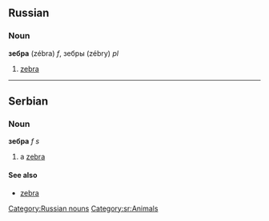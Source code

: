 ==Russian==
[[Category:Russian nouns]]
===Noun===
'''зебра''' (zébra) ''f'', зебры (zébry) ''pl''

#[[zebra]]


----

==Serbian==
===Noun===
'''зебра''' ''f s''
#a [[zebra]]
====See also====
*[[zebra]]
[[Category:sr:Animals]]